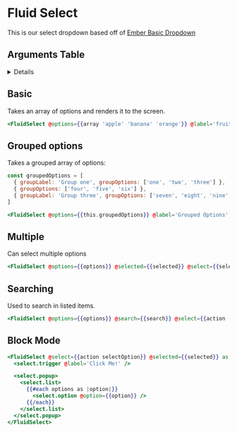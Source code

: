
# Fluid Select

This is our select dropdown based off of [Ember Basic Dropdown](https://ember-basic-dropdown.com)

## Arguments Table

<details>
  <dl>
    <dt>options</dt>
    <dd>
      type: array
      required: true
      description: array of options to be displayed
    </dd>
    <dt>label</dt>
    <dd>
      <ul>
        <li>type: string</li>
        <li>required: false</li>
        <li>description: label associated with the select</li>
      </ul>
    </dd>
    <dt>select</dt>
    <dd>
      <ul>
        <li>type: function</li>
        <li>required: true</li>
        <li>description: what happens when the select is changed</li>
      </ul>
    </dd>
    <dt>selected</dt>
    <dd>
      <ul>
        <li>type: string | value</li>
        <li>required: false</li>
        <li>description: what value is active within the select</li>
      </ul>
    </dd>
    <dt>disabled</dt>
    <dd>
      <ul>
        <li>type: boolean</li>
        <li>required: false</li>
        <li>description: disables select</li>
      </ul>
    </dd>
    <dt>labelPath</dt>
    <dd>
      <ul>
        <li>type: string</li>
        <li>required: false</li>
        <li>description: when passing option object to select option</li>
      </ul>
    </dd>
    <dt>multiple</dt>
    <dd>
      <ul>
        <li>type: boolean</li>
        <li>required: false</li>
        <li>description: enabled multiple selection of options</li>
      </ul>
    </dd>
    <dt>search</dt>
    <dd>
      <ul>
        <li>type: function</li>
        <li>required: false</li>
        <li>description: async ability to query on user input</li>
      </ul>
    </dd>
    <dt>equalityFn</dt>
    <dd>
      <ul>
        <li>type: function</li>
        <li>required: false</li>
        <li>description: replace object equality with a custom function</li>
      </ul>
    </dd>
  </dl>
</details>

## Basic

Takes an array of options and renders it to the screen.

<Story
  id="components-fluid-select--default"
  height="200px"
/>

```hbs
<FluidSelect @options={{array 'apple' 'banana' 'orange'}} @label='fruit' />
```

## Grouped options
Takes a grouped array of options:

```js
const groupedOptions = [
  { groupLabel: 'Group one', groupOptions: ['one', 'two', 'three'] },
  { groupOptions: ['four', 'five', 'six'] },
  { groupLabel: 'Group three', groupOptions: ['seven', 'eight', 'nine', 'ten'] },
]
```

<Story
  id="components-fluid-select--grouped-options"
  height="200px"
/>

```hbs
<FluidSelect @options={{this.groupedOptions}} @label='Grouped Options' />
```

## Multiple

Can select multiple options

<Story
  id="components-fluid-select--multiple"
  height="200px"
/>

```hbs
<FluidSelect @options={{options}} @selected={{selected}} @select={{select}} @multiple={{true}} />
```

## Searching

<Story id="components-fluid-select--search" height="300px"/>

Used to search in listed items.

```hbs
<FluidSelect @options={{options}} @search={{search}} @select={{action (mut selected)}} />
```

## Block Mode

<Story id="components-fluid-select--block" height="180px"/>

```hbs
<FluidSelect @select={{action selectOption}} @selected={{selected}} as |select|>
  <select.trigger @label='Click Me!' />

  <select.popup>
    <select.list>
      {{#each options as |option|}}
        <select.option @option={{option}} />
      {{/each}}
    </select.list>
  </select.popup>
</FluidSelect>
```